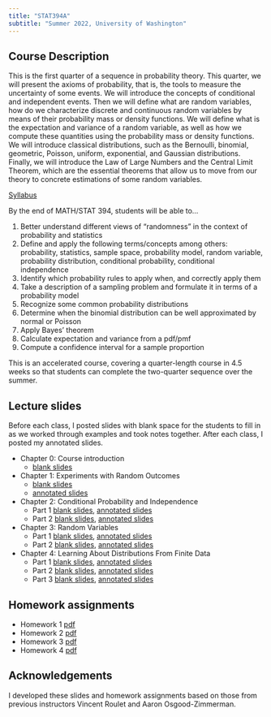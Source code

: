 ```yaml
---
title: "STAT394A"
subtitle: "Summer 2022, University of Washington"
---
```


## Course Description

This is the first quarter of a sequence in probability theory. This quarter, we will present the axioms of probability, that is, the tools to measure the uncertainty of some events. We will introduce the concepts of conditional and independent events. Then we will define what are random variables, how do we characterize discrete and continuous random variables by means of their probability mass or density functions. We will define what is the expectation and variance of a random variable, as well as how we compute these quantities using the probability mass or density functions. We will introduce classical distributions, such as the Bernoulli, binomial, geometric, Poisson, uniform, exponential, and Gaussian distributions. Finally, we will introduce the Law of Large Numbers and the Central Limit Theorem, which are the essential theorems that allow us to move from our theory to concrete estimations of some random variables.

[Syllabus](Syllabus/STAT394_syllabus_2022_summer_Kunke.pdf)

By the end of MATH/STAT 394, students will be able to...

1.  Better understand different views of “randomness” in the context of probability and statistics
2.  Define and apply the following terms/concepts among others: probability, statistics, sample space, probability model, random variable, probability distribution, conditional probability, conditional independence
3.  Identify which probability rules to apply when, and correctly apply them
4.  Take a description of a sampling problem and formulate it in terms of a probability model
5.  Recognize some common probability distributions
6.  Determine when the binomial distribution can be well approximated by normal or Poisson
7.  Apply Bayes’ theorem
8.  Calculate expectation and variance from a pdf/pmf
9.  Compute a confidence interval for a sample proportion

This is an accelerated course, covering a quarter-length course in 4.5 weeks so that students can complete the two-quarter sequence over the summer.

## Lecture slides

Before each class, I posted slides with blank space for the students to fill in as we worked through examples and took notes together. After each class, I posted my annotated slides.

-   Chapter 0: Course introduction
    -   [blank slides](Slides/STAT394_Chapter0_Intro_slides.pdf)
-   Chapter 1: Experiments with Random Outcomes
    -   [blank slides](Slides/STAT394_Chapter1_slides.pdf)
    -   [annotated slides](Slides_Annotated/STAT394_Chapter1_Lecture01_allnotes.pdf)
-   Chapter 2: Conditional Probability and Independence
    -   Part 1 [blank slides](Slides/STAT394_Chapter2_Part1_slides.pdf), [annotated slides](Slides_Annotated/STAT394_Chapter2_Lec1_up_to_indep_and_RVs.pdf)
    -   Part 2 [blank slides](Slides/STAT394_Chapter2_Part2_slides.pdf), [annotated slides](Slides_Annotated/STAT394_Chapter2_Lec2_restofchapter2.pdf)
-   Chapter 3: Random Variables
    -   Part 1 [blank slides](Slides/STAT394_Chapter3_Part1_slides.pdf), [annotated slides](Slides_Annotated/STAT394_Chapter3_Lec1_pdf_cdf.pdf)
    -   Part 2 [blank slides](Slides/STAT394_Chapter3_Part2_slides.pdf), [annotated slides](Slides_Annotated/STAT394_Chapter3_Lec2.pdf)
-   Chapter 4: Learning About Distributions From Finite Data
    -   Part 1 [blank slides](Slides/STAT394_Chapter4beyond_Part1_slides.pdf), [annotated slides](Slides_Annotated/STAT394_Chapter4beyond_Lec1_transf_conc_ineq.pdf)
    -   Part 2 [blank slides](Slides/STAT394_Chapter4beyond_Part2_slides.pdf), [annotated slides](Slides_Annotated/STAT394_Chapter4beyond_Lec2.pdf)
    -   Part 3 [blank slides](Slides/STAT394_Chapter4beyond_Part3_slides.pdf), [annotated slides](Slides_Annotated/STAT394_Chapter4beyond_Lec3.pdf)

## Homework assignments

-   Homework 1 [pdf](Homework/STAT394_HW1.pdf)
-   Homework 2 [pdf](Homework/STAT394_HW2.pdf)
-   Homework 3 [pdf](Homework/STAT394_HW3.pdf)
-   Homework 4 [pdf](Homework/STAT394_HW4.pdf)

## Acknowledgements

I developed these slides and homework assignments based on those from previous instructors Vincent Roulet and Aaron Osgood-Zimmerman.
